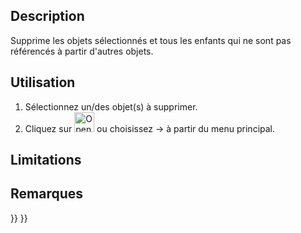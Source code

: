 <languages/>

{{Docnav/fr
|[[OpenSCAD_ReplaceObject/fr|Remplacer un objet]]
|[[OpenSCAD_RefineShapeFeature/fr|Affiner la forme]]
|[[OpenSCAD_Workbench/fr|Atelier OpenSCAD]]
|IconL=OpenSCAD_ReplaceObject.svg
|IconR=OpenSCAD_RefineShapeFeature.svg
|IconC=Workbench_OpenSCAD.svg
}}

{{GuiCommand/fr
|Name=OpenSCAD RemoveSubtree
|Name/fr=OpenSCAD Supprimer objets/enfants
|MenuLocation=OpenSCAD → Supprimer un/des objet(s) et leurs enfants
|Workbenches=[[OpenSCAD_Workbench/fr|OpenSCAD]]
}}

==Description== 

Supprime les objets sélectionnés et tous les enfants qui ne sont pas référencés à partir d'autres objets.

<span id="Usage"></span>
==Utilisation== 

# Sélectionnez un/des objet(s) à supprimer.
# Cliquez sur [[Image:OpenSCAD_RemoveSubtree.svg|32px]] ou choisissez {{KEY|OpenSCAD}} → {{KEY|[[Image:OpenSCAD_RemoveSubtree.svg|32px]] Supprimer un/des objet(s) et leurs enfants}} à partir du menu principal.

==Limitations==


<span id="Notes"></span>
==Remarques==


{{Docnav/fr
|[[OpenSCAD_ReplaceObject/fr|Remplacer un objet]]
|[[OpenSCAD_RefineShapeFeature/fr|Affiner la forme]]
|[[OpenSCAD_Workbench/fr|Atelier OpenSCAD]]
|IconL=OpenSCAD_ReplaceObject.svg
|IconR=OpenSCAD_RefineShapeFeature.svg
|IconC=Workbench_OpenSCAD.svg
}}

{{OpenSCAD_Tools_navi{{#translation:}}}}
{{Userdocnavi{{#translation:}}}}